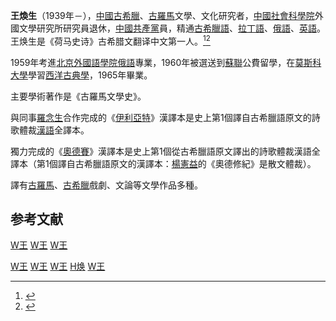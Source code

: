 {{Infobox writer <!-- see Template:Infobox writer -->
| 图像     = 
| 图像大小 = 250px
| 图像说明 = 
| 姓名     = 王焕生
| 原文名称 = 
| 字       = 
| 号       = 
| 笔名     = 
| 原名     = 
| 出生     = {{Birth year and age|1939}} 
| 出生地点 = {{ROC}}[[江苏省|江苏省]][[南通市|南通市]]
| 逝世     = <!--卒年在前生年在后{{death date and age|}} 或{{Death year and age| }}-->
| 逝世地点 = 
| 居处     = [[北京|北京]]
| 职业     = [[翻译家|翻译家]]
| 国籍     = {{PRC}}
| 种族     = [[汉族|汉族]]
| 公民权   = 
| 语言     = [[中文|中文]]、[[古希腊文|古希腊文]]、[[拉丁文|拉丁文]]、[[俄文|俄文]]、[[英文|英文]]
| 教育程度 = [[大学|大学]]
| 母校     = [[北京外国语学院|北京外国语学院]]<br>[[莫斯科大学|莫斯科大学]]
| 创作时期 = 1965年至今
| 体裁     = 译著
| 主题     = 
| 文学运动 = 
| 代表作   = 《荷马史诗：伊利亚特》<br />《荷马史诗：奥德赛》
| 父母     = 
| 配偶     =  <!--{{marriage|姓名|年份}} -->
| 伴侣     = 
| 子女     = 
| 亲属     = 
| 受影响于 = 
| 施影响于 = 
| 奖项     = {{Awards|award=第4届国家图书奖 |year=1999年 |title=《伊利亚特》和《奥德赛》 }}{{Awards|award=[[鲁迅文学奖|第2届鲁迅文学奖之翻译奖]] |year=2001年 |title=《奥德赛》}}
| 官方网站 = <!--  {{URL|website}} -->
| 签名     =  <!--不需要加[[file:|128px]] -->
}}

'''王煥生'''（1939年－），[[中國|中國]][[古希臘|古希臘]]、[[古羅馬|古羅馬]]文學、文化研究者，[[中國社會科學院|中國社會科學院]]外國文學研究所研究員退休，[[中國共產黨|中國共產黨]]員，精通[[古希臘語|古希臘語]]、[[拉丁語|拉丁語]]、[[俄語|俄語]]、[[英語|英語]]。王焕生是《荷马史诗》古希腊文翻译中文第一人。<ref name="rish">{{cite web|url=http://news.jwb.com.cn/art/2013/4/2/art_245_2637698.html |title=译《荷马史诗》 自称不是翻译家 王焕生“复活”消亡语言 |accessdate=2013 |publisher=今晚 |work= |language=zh-hans |deadurl=yes |archiveurl=https://web.archive.org/web/20160304061917/http://news.jwb.com.cn/art/2013/4/2/art_245_2637698.html |archivedate=2016-03-04 }}</ref><ref name="cma" >{{cite web |url=http://www.chinanews.com/cul/2012/07-09/4019602.shtml |title=将翻译称为业务的王焕生:西方文明源头“盗火者” |accessdate=2012 |publisher=网易 |work= |language=zh-hans |archive-date=2013-12-13 |archive-url=https://web.archive.org/web/20131213143138/http://www.chinanews.com/cul/2012/07-09/4019602.shtml |dead-url=no }}</ref>

1959年考進[[北京外國語學院|北京外國語學院]][[俄語|俄語]]專業，1960年被選送到[[蘇聯|蘇聯]]公費留學，在[[莫斯科大學|莫斯科大學]]學習[[西洋古典學|西洋古典學]]，1965年畢業。

主要學術著作是《古羅馬文學史》。

與同事[[羅念生|羅念生]]合作完成的《[[伊利亞特|伊利亞特]]》漢譯本是史上第1個譯自古希臘語原文的詩歌體裁[[漢語|漢語]]全譯本。

獨力完成的《[[奧德賽|奧德賽]]》漢譯本是史上第1個從古希臘語原文譯出的詩歌體裁漢語全譯本（第1個譯自古希臘語原文的漢譯本：[[楊憲益|楊憲益]]的《奧德修紀》是散文體裁）。

譯有[[古羅馬|古羅馬]]、[[古希臘|古希臘]]戲劇、文論等文學作品多種。

==参考文献==
{{reflist}}


[[Category:中国文学理论家|W王]]
[[category:中国翻译家|W王]]
[[category:莫斯科国立大学校友|W王]]
[[分类:北京外国语大学校友|W王]]
[[Category:1939年出生|W王]]
[[Category:在世人物|W王]]
[[Category:王姓|H焕]]
[[Category:鲁迅文学奖得主|W王]]